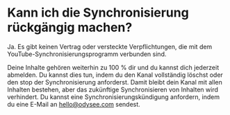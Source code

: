 # Kann ich die Synchronisierung rückgängig machen?

Ja. Es gibt keinen Vertrag oder versteckte Verpflichtungen, die mit dem YouTube-Synchronisierungsprogramm verbunden sind.

Deine Inhalte gehören weiterhin zu 100 % dir und du kannst dich jederzeit abmelden. Du kannst dies tun, indem du den Kanal vollständig löschst oder den stop der Synchronisierung anforderst. Damit bleibt dein Kanal mit allen Inhalten bestehen, aber das zukünftige Synchronisieren von Inhalten wird verhindert. Du kannst eine Synchronisierungskündigung anfordern, indem du eine E-Mail an hello@odysee.com sendest.
